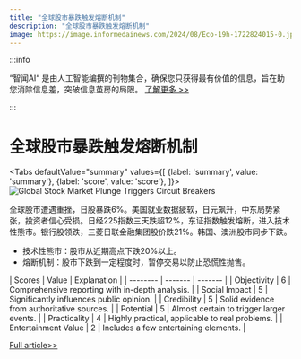```yaml
---
title: "全球股市暴跌触发熔断机制"
description: "全球股市暴跌触发熔断机制"
image: https://image.informedainews.com/2024/08/Eco-19h-1722824015-0.jpg
---
```



:::info

“智闻AI“ 是由人工智能编撰的刊物集合，确保您只获得最有价值的信息，旨在助您消除信息差，突破信息茧房的局限。  [了解更多 >>](/)

:::

# 全球股市暴跌触发熔断机制


<Tabs
	defaultValue="summary"
	values={[
	{label: 'summary', value: 'summary'},
	{label: 'score', value: 'score'},
]}>
<TabItem value="summary">
<img
  src="https://image.informedainews.com/2024/08/Eco-19h-1722824015-0.jpg"
  alt="Global Stock Market Plunge Triggers Circuit Breakers"
/>



全球股市遭遇重挫，日股暴跌6%。美国就业数据疲软，日元飙升，中东局势紧张，投资者信心受损。日经225指数三天跌超12%，东证指数触发熔断，进入技术性熊市。银行股领跌，三菱日联金融集团股价跌21%。韩国、澳洲股市同步下跌。

- 技术性熊市：股市从近期高点下跌20%以上。
- 熔断机制：股市下跌到一定程度时，暂停交易以防止恐慌性抛售。
</TabItem>
<TabItem value="score">
	| Scores     | Value   | Explanation |
	| -------- | ------- | ------- |
	| Objectivity  | 6    | Comprehensive reporting with in-depth analysis.    |
	| Social Impact | 5     | Significantly influences public opinion.    |
	| Credibility    | 5    | Solid evidence from authoritative sources.    |
	| Potential    | 5    | Almost certain to trigger larger events.    |
	| Practicality    | 4    | Highly practical, applicable to real problems.    |
	| Entertainment Value    | 2    | Includes a few entertaining elements.    |
</TabItem>
</Tabs>

[Full article>>](https://wallstreetcn.com/articles/3722590)

